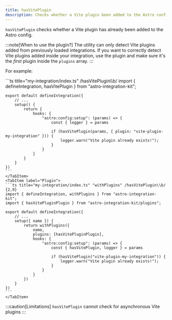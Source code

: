 ```yaml
---
title: hasVitePlugin
description: Checks whether a Vite plugin been added to the Astro config.
---
```



`hasVitePlugin` checks whether a Vite plugin has already been added to the Astro config.

:::note[When to use the plugin?]
The utility can only detect Vite plugins added from previously loaded integrations. If you want
to correctly detect Vite plugins added inside your integration, use the plugin and make sure it's
the _first_ plugin inside the `plugins` array.
:::

For example:

<Tabs>
	<TabItem label="Utility">
	```ts title="my-integration/index.ts" /hasVitePlugin\\b/
	import {
		defineIntegration,
		hasVitePlugin
	} from "astro-integration-kit";

	export default defineIntegration({
		// ...
		setup() {
			return {
				hooks: {
					"astro:config:setup": (params) => {
						const { logger } = params

						if (hasVitePlugin(params, { plugin: "vite-plugin-my-integration" })) {
							logger.warn("Vite plugin already exists!");
						}
					}
				}
			}
		}
	})
	```
	</TabItem>
	<TabItem label="Plugin">
	```ts title="my-integration/index.ts" "withPlugins" /hasVitePlugin\\b/ {2,9}
	import { defineIntegration, withPlugins } from "astro-integration-kit";
	import { hasVitePluginPlugin } from "astro-integration-kit/plugins";

	export default defineIntegration({
		// ...
		setup({ name }) {
			return withPlugins({
				name,
				plugins: [hasVitePluginPlugin],
				hooks: {
					"astro:config:setup": (params) => {
						const { hasVitePlugin, logger } = params

						if (hasVitePlugin("vite-plugin-my-integration")) {
							logger.warn("Vite plugin already exists!");
						}
					}
				}
			})
		}
	})
	```
	</TabItem>
</Tabs>

:::caution[Limitations]
`hasVitePlugin` cannot check for asynchronous Vite plugins
:::
